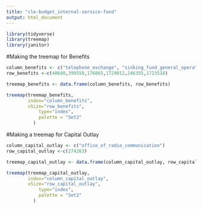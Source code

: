 ```yaml
---
title: "cle-budget_internal-service-fund"
output: html_document
---
```

```r
library(tidyverse)
library(treemap)
library(janitor)
```

#Making the treemap for Benefits
```r

column_benefits <- c("telephone_exchange", "sinking_fund_general_operation", "office_of_radio_communication", "motor_vehicle_maintenance", "printing_and_reproduction", "cca_income_tax_administration")
row_benefits <-c(40680,399550,176865,1729012,246355,1723518)

treemap_benefits <- data.frame(column_benefits, row_benefits)

treemap(treemap_benefits,
        index="column_benefits",
        vSize="row_benefits",
            type="index",
            palette = "Set2"
          )    
```

#Making a treemap for Capital Outlay
```r

column_capital_outlay <- c("office_of_radio_communication")
row_capital_outlay <-c(274263)

treemap_capital_outlay <- data.frame(column_capital_outlay, row_capital_outlay)

treemap(treemap_capital_outlay,
        index="column_capital_outlay",
        vSize="row_capital_outlay",
            type="index",
            palette = "Set2"
          )    
```
